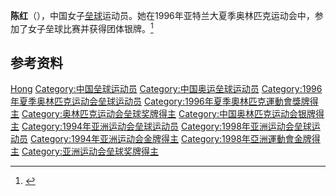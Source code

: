 {{Otheruses|陈红}}
{{Infobox sportsperson
| name           = 陈红
|show-medals=yes
|medaltemplates={{MedalSport | 女子[[垒球|垒球]]}}
{{MedalCountry | {{CHN}} }}
{{MedalCompetition|[[奥林匹克运动会|奥林匹克运动会]]}}
{{MedalSilver | [[1996年夏季奥林匹克运动会|1996年 亚特兰大]] |[[1996年夏季奥林匹克运动会垒球比赛|女子垒球]]}}
}}

'''陈红'''（{{bd|1970年|2月28日|}}），中国女子[[垒球|垒球]]运动员。她在1996年亚特兰大夏季奥林匹克运动会中，参加了女子垒球比赛并获得团体银牌。<ref name=sref>{{cite web|url=http://www.databaseolympics.com/players/playerpage.htm?ilkid=CHENHON01|accessdate=23 May 2012|title=Chen hong|deadurl=yes|archiveurl=https://web.archive.org/web/20070929155248/http://www.databaseolympics.com/players/playerpage.htm?ilkid=CHENHON01|archivedate=2007-09-29}}</ref>

== 参考资料 ==
{{Reflist}}

{{Authority control}}
{{DEFAULTSORT:Chen陈}}
[[Category:陈姓|Hong]]
[[Category:中国垒球运动员|Category:中国垒球运动员]]
[[Category:中国奥运垒球运动员|Category:中国奥运垒球运动员]]
[[Category:1996年夏季奥林匹克运动会垒球运动员|Category:1996年夏季奥林匹克运动会垒球运动员]]
[[Category:1996年夏季奧林匹克運動會獎牌得主|Category:1996年夏季奧林匹克運動會獎牌得主]]
[[Category:奥林匹克运动会垒球奖牌得主|Category:奥林匹克运动会垒球奖牌得主]]
[[Category:中国奥林匹克运动会银牌得主|Category:中国奥林匹克运动会银牌得主]]
[[Category:1994年亚洲运动会垒球运动员|Category:1994年亚洲运动会垒球运动员]]
[[Category:1998年亚洲运动会垒球运动员|Category:1998年亚洲运动会垒球运动员]]
[[Category:1994年亚洲运动会金牌得主|Category:1994年亚洲运动会金牌得主]]
[[Category:1998年亞洲運動會金牌得主|Category:1998年亞洲運動會金牌得主]]
[[Category:亚洲运动会垒球奖牌得主|Category:亚洲运动会垒球奖牌得主]]